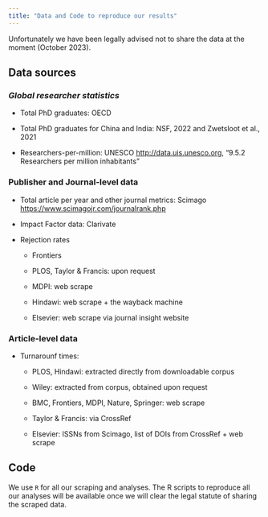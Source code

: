 ```yaml
---
title: "Data and Code to reproduce our results"
---
```


Unfortunately we have been legally advised not to share the data at the moment (October 2023).

## Data sources

### *Global researcher statistics*

-   Total PhD graduates: OECD

-   Total PhD graduates for China and India: NSF, 2022 and Zwetsloot et al., 2021

-   Researchers-per-million: UNESCO [[http://data.uis.unesco.org]{.underline}](http://data.uis.unesco.org/), "9.5.2 Researchers per million inhabitants"

### Publisher and Journal-level data

-   Total article per year and other journal metrics: Scimago [[https://www.scimagojr.com/journalrank.php]{.underline}](https://www.scimagojr.com/journalrank.php)

-   Impact Factor data: Clarivate

-   Rejection rates

    -   Frontiers

    -   PLOS, Taylor & Francis: upon request

    -   MDPI: web scrape

    -   Hindawi: web scrape + the wayback machine

    -   Elsevier: web scrape via journal insight website

### Article-level data

-   Turnarounf times:

    -   PLOS, Hindawi: extracted directly from downloadable corpus

    -   Wiley: extracted from corpus, obtained upon request

    -   BMC, Frontiers, MDPI, Nature, Springer: web scrape

    -   Taylor & Francis: via CrossRef

    -   Elsevier: ISSNs from Scimago, list of DOIs from CrossRef + web scrape

## Code

We use `R` for all our scraping and analyses. The R scripts to reproduce all our analyses will be available once we will clear the legal statute of sharing the scraped data.
